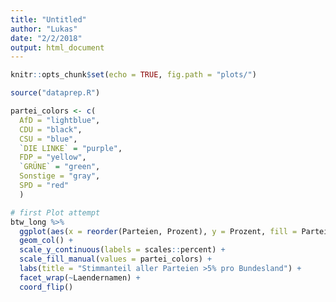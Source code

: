 ```yaml
---
title: "Untitled"
author: "Lukas"
date: "2/2/2018"
output: html_document
---
```


```r
knitr::opts_chunk$set(echo = TRUE, fig.path = "plots/")

source("dataprep.R")
```


```r
partei_colors <- c(
  AfD = "lightblue",
  CDU = "black",
  CSU = "blue",
  `DIE LINKE` = "purple",
  FDP = "yellow",
  `GRÜNE` = "green",
  Sonstige = "gray",
  SPD = "red"
  )

# first Plot attempt
btw_long %>%
  ggplot(aes(x = reorder(Parteien, Prozent), y = Prozent, fill = Parteien)) +
  geom_col() +
  scale_y_continuous(labels = scales::percent) +
  scale_fill_manual(values = partei_colors) +
  labs(title = "Stimmanteil aller Parteien >5% pro Bundesland") +
  facet_wrap(~Laendernamen) +
  coord_flip()
```

